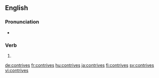 ==English==

===Pronunciation===
* {{rhymes|aɪvz|lang=en}}

===Verb===
{{head|en|verb form}}

# {{en-third-person singular of|contrive}}

[[de:contrives]]
[[fr:contrives]]
[[hu:contrives]]
[[ja:contrives]]
[[fi:contrives]]
[[sv:contrives]]
[[vi:contrives]]